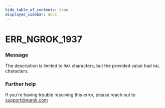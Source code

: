```yaml
---
hide_table_of_contents: true
displayed_sidebar: docs
---
```



# ERR_NGROK_1937

### Message

The description is limited to `MAX` characters, but the provided value had `VAL` characters.

<ErrorDetails error="err_ngrok_1937" />

### Further help

If you're having trouble resolving this error, please reach out to [support@ngrok.com](mailto:support@ngrok.com?subject=Help%20with%20ERR_NGROK_1937)
